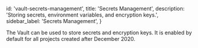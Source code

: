 
  id: 'vault-secrets-management',
  title: 'Secrets Management',
  description: 'Storing secrets, environment variables, and encryption keys.',
  sidebar_label: 'Secrets Management',
}

The Vault can be used to store secrets and encryption keys. It is enabled by default for all projects created after December 2020.
